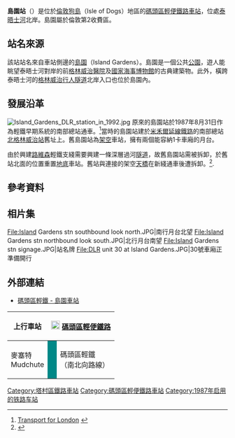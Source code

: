 {{London stations
| name = 島園<br/>Island Gardens 
| image = [[File:IslandGardensDLR.jpg|300px]] 
| manager = [[碼頭區輕便鐵路|碼頭區輕便鐵路]] 
| zone = 2 
| locale = {{link-en|島園|Island Gardens}} 
| borough = [[塔村區|塔村區]] 
| years=1987<br />1999
| events=輕鐵通車<br />搬遷並重建到現址，以配合延長路線
| platforms= 2
}}
'''島園站'''（{{lang-en|Island Gardens DLR station}}）是位於[[倫敦|倫敦]][[狗島|狗島]]（Isle of Dogs）地區的[[碼頭區輕便鐵路|碼頭區輕便鐵路]][[碼頭區輕便鐵路車站列表|車站]]，位處[[泰晤士河|泰晤士河]]北岸。島園屬於倫敦第2收費區。

== 站名來源 ==
該站站名來自車站側邊的[[島園|島園]]（Island Gardens）。島園是一個公共[[公園|公園]]，遊人能眺望泰晤士河對岸的前[[格林威治醫院|格林威治醫院]]及[[國家海事博物館|國家海事博物館]]的古典建築物。此外，橫跨泰晤士河的[[格林威治行人隧道|格林威治行人隧道]]北岸入口也位於島園內。

== 發展沿革 ==
[[File:Island_Gardens_DLR_station_in_1992.jpg|thumb]]
原來的島園站於1987年8月31日作為輕鐵早期系統的南部總站通車。<ref>[http://www.tfl.gov.uk/corporate/modesoftransport/dlr/1542.aspx Transport for London] {{webarchive|url=https://web.archive.org/web/20070702124315/http://www.tfl.gov.uk/corporate/modesoftransport/dlr/1542.aspx |date=2007-07-02 }}</ref>當時的島園站建於[[米禾爾延線鐵路|米禾爾延線鐵路]]的南部總站[[北格林威治站|北格林威治站]]舊址上。舊島園站為[[架空|架空]]車站，擁有兩個能容納1卡車廂的月台。 {{Citation needed|time=2008-11-16}}

由於興建[[路維森|路維森]]輕鐵支綫需要興建一條深層過河[[隧道|隧道]]，故舊島園站需被拆卸，於舊站北面的位置重置[[地底|地底]]車站。舊站與連接的架空[[天橋|天橋]]在新綫通車後遭拆卸。<ref>{{Cite web |url=http://www.thetrams.co.uk/stops.php?stop=Island+Gardens&section=dlr |title=TheTrams.co.uk |access-date=2008-11-16 |archive-date=2011-06-12 |archive-url=https://web.archive.org/web/20110612030750/http://www.thetrams.co.uk/stops.php?stop=Island+Gardens&section=dlr |dead-url=no }}</ref>.

== 參考資料 ==
{{reflist}}

== 相片集 ==
<gallery>
File:Island Gardens stn southbound look north.JPG|南行月台北望
File:Island Gardens stn northbound look south.JPG|北行月台南望
File:Island Gardens stn signage.JPG|站名牌
File:DLR unit 30 at Island Gardens.JPG|30號車廂正準備開行
</gallery>

== 外部連結 ==
* [http://www.tfl.gov.uk/gettingaround/transportaccessibility/dlr/3254.aspx 碼頭區輕鐵 - 島園車站] {{Wayback|url=http://www.tfl.gov.uk/gettingaround/transportaccessibility/dlr/3254.aspx |date=20140319083011 }}

{{clear}}
{| class="toccolours" border="1" cellpadding="4" style="margin: 0 auto; border-collapse: collapse; text-align: center;"
|- style="background: #F0F0F0;"
! 上行車站
! colspan="3" |[[File:DLR_roundel_(no_text).svg|20px]] [[碼頭區輕便鐵路|碼頭區輕便鐵路]]
! 下行車站
|- style="text-align: center;"
| 麥塞特<br/>Mudchute
| style="background:#008887;" |  
| 碼頭區輕鐵<br />（南北向路線）
| style="background:#008887;" |  
| 卡提薩克號<br/>Cutty Sark
|}

{{DLR}}
{{coord|51|29|16.9|N|0|0|37.8|W|region:GB_type:railwaystation|display=title}}

<noinclude> 
[[Category:塔村區鐵路車站|Category:塔村區鐵路車站]]
</noinclude>

{{DEFAULTSORT:Island Gardens}}
[[Category:碼頭區輕便鐵路車站|Category:碼頭區輕便鐵路車站]]
[[Category:1987年启用的铁路车站|Category:1987年启用的铁路车站]]